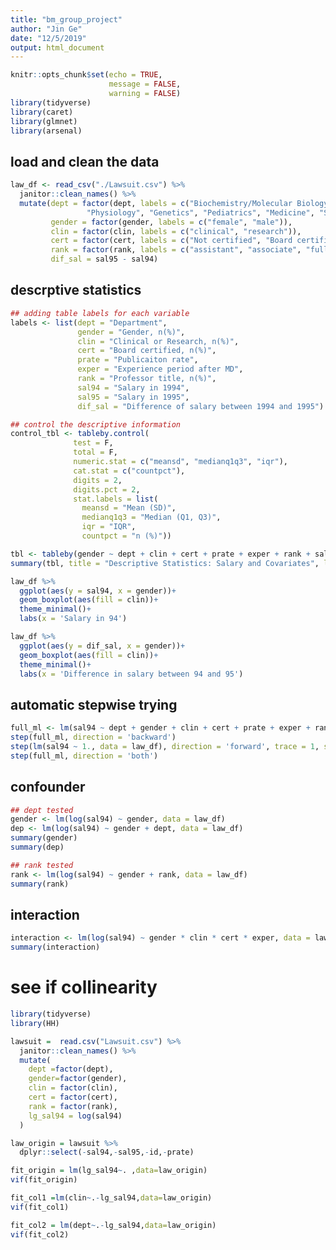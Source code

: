 ```yaml
---
title: "bm_group_project"
author: "Jin Ge"
date: "12/5/2019"
output: html_document
---
```


```r
knitr::opts_chunk$set(echo = TRUE,
                      message = FALSE,
                      warning = FALSE)
library(tidyverse)
library(caret)
library(glmnet)
library(arsenal)
```

## load and clean the data
```r
law_df <- read_csv("./Lawsuit.csv") %>% 
  janitor::clean_names() %>% 
  mutate(dept = factor(dept, labels = c("Biochemistry/Molecular Biology", 
                 "Physiology", "Genetics", "Pediatrics", "Medicine", "Surgery")),
         gender = factor(gender, labels = c("female", "male")),
         clin = factor(clin, labels = c("clinical", "research")),
         cert = factor(cert, labels = c("Not certified", "Board certified")),
         rank = factor(rank, labels = c("assistant", "associate", "full")),
         dif_sal = sal95 - sal94)
```


## descrptive statistics
```r
## adding table labels for each variable
labels <- list(dept = "Department", 
               gender = "Gender, n(%)", 
               clin = "Clinical or Research, n(%)", 
               cert = "Board certified, n(%)",
               prate = "Publicaiton rate",
               exper = "Experience period after MD", 
               rank = "Professor title, n(%)",
               sal94 = "Salary in 1994",
               sal95 = "Salary in 1995",
               dif_sal = "Difference of salary between 1994 and 1995")

## control the descriptive information 
control_tbl <- tableby.control(
              test = F,
              total = F,
              numeric.stat = c("meansd", "medianq1q3", "iqr"),
              cat.stat = c("countpct"),
              digits = 2,
              digits.pct = 2,
              stat.labels = list(
                meansd = "Mean (SD)",
                medianq1q3 = "Median (Q1, Q3)",
                iqr = "IQR",
                countpct = "n (%)"))

tbl <- tableby(gender ~ dept + clin + cert + prate + exper + rank + sal94 + sal95 + dif_sal, data = law_df, control = control_tbl)
summary(tbl, title = "Descriptive Statistics: Salary and Covariates", labelTranslations = labels, text = T)
```

```r
law_df %>% 
  ggplot(aes(y = sal94, x = gender))+
  geom_boxplot(aes(fill = clin))+
  theme_minimal()+
  labs(x = 'Salary in 94')

law_df %>% 
  ggplot(aes(y = dif_sal, x = gender))+
  geom_boxplot(aes(fill = clin))+
  theme_minimal()+
  labs(x = 'Difference in salary between 94 and 95')
```

## automatic stepwise trying

```r
full_ml <- lm(sal94 ~ dept + gender + clin + cert + prate + exper + rank, data = law_df)
step(full_ml, direction = 'backward')
step(lm(sal94 ~ 1., data = law_df), direction = 'forward', trace = 1, scope = formula(full_ml))
step(full_ml, direction = 'both')
```

## confounder

```r
## dept tested
gender <- lm(log(sal94) ~ gender, data = law_df)
dep <- lm(log(sal94) ~ gender + dept, data = law_df)
summary(gender)
summary(dep)

## rank tested
rank <- lm(log(sal94) ~ gender + rank, data = law_df)
summary(rank)
```

## interaction

```r
interaction <- lm(log(sal94) ~ gender * clin * cert * exper, data = law_df)
summary(interaction)
```

# see if collinearity
```r
library(tidyverse)
library(HH)

lawsuit =  read.csv("Lawsuit.csv") %>% 
  janitor::clean_names() %>% 
  mutate(
    dept =factor(dept),
    gender=factor(gender),
    clin = factor(clin),
    cert = factor(cert),
    rank = factor(rank),
    lg_sal94 = log(sal94)
  )

law_origin = lawsuit %>% 
  dplyr::select(-sal94,-sal95,-id,-prate)

fit_origin = lm(lg_sal94~. ,data=law_origin)
vif(fit_origin)

fit_col1 =lm(clin~.-lg_sal94,data=law_origin)
vif(fit_col1)

fit_col2 = lm(dept~.-lg_sal94,data=law_origin)
vif(fit_col2)


```


